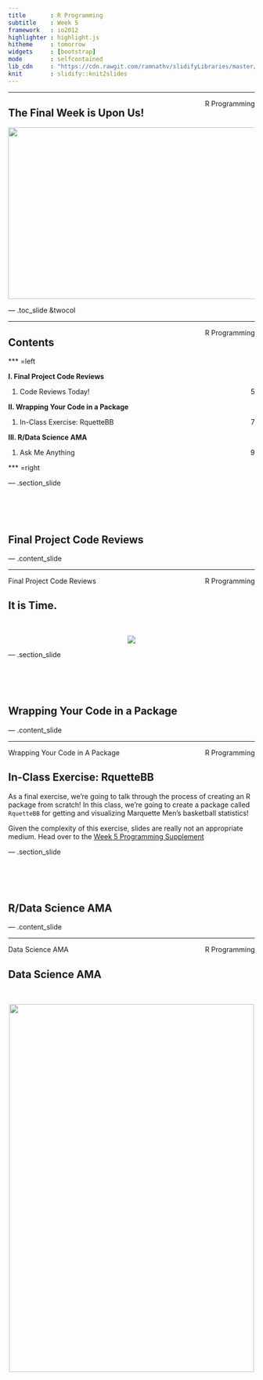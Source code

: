 ```yaml
---
title       : R Programming
subtitle    : Week 5
framework   : io2012
highlighter : highlight.js
hitheme     : tomorrow
widgets     : [bootstrap]
mode        : selfcontained
lib_cdn     : "https://cdn.rawgit.com/ramnathv/slidifyLibraries/master/inst/libraries"
knit        : slidify::knit2slides
---
```


<!--Define background image for title slide-->
<style>
.title-slide {
  background-image:url("assets/img/kermit.png");
  background-size: cover;
}
</style>

<footer>
  <hr></hr>
  <span style="float:right">R Programming</span>
</footer>

<h2>The Final Week is Upon Us!</h2>

<center><img src="assets/img/almost-done.jpg" height=350px width = 650px></center>

--- .toc_slide &twocol

<footer>
  <hr></hr>
  <span style="float:right">R Programming</span>
</footer>

<h2>Contents</h2>

*** =left

<b class="toc_header"> I. Final Project Code Reviews</b>
<ol class="toc" type="none">
    <li> Code Reviews Today! <span style="float:right"> 5 </span></li>
</ol>

<b class="toc_header"> II. Wrapping Your Code in a Package </b>
<ol class = "toc" type="none">
    <li> In-Class Exercise: RquetteBB<span style="float:right"> 7 </span></li>
</ol>

<b class="toc_header"> III. R/Data Science AMA </b>
<ol class = "toc" type="none">
    <li> Ask Me Anything <span style="float:right"> 9 </span></li>
</ol>

*** =right

--- .section_slide

</br></br></br>
<h2>Final Project Code Reviews</h2>

--- .content_slide

<footer>
  <hr>
    Final Project Code Reviews<span style="float:right">R Programming</span>
</footer>

<h2>It is Time.</h2>

<br>

<center><img src="assets/img/rafiki.jpg"></center>

--- .section_slide

</br></br></br>
<h2>Wrapping Your Code in a Package</h2>

--- .content_slide

<footer>
  <hr>
    Wrapping Your Code in A Package<span style="float:right">R Programming</span>
</footer>

<h2>In-Class Exercise: RquetteBB</h2>

As a final exercise, we're going to talk through the process of creating an R package from scratch! In this class, we're going to create a package called `RquetteBB` for getting and visualizing Marquette Men's basketball statistics!

Given the complexity of this exercise, slides are really not an appropriate medium. Head over to the [Week 5 Programming Supplement](https://jameslamb.github.io/teaching/mu_rprog/code/Week5_Supplement.html)

--- .section_slide

</br></br></br>
<h2>R/Data Science AMA</h2>

--- .content_slide

<footer>
  <hr>
    Data Science AMA<span style="float:right">R Programming</span>
</footer>

<h2>Data Science AMA</h2>

<br>

<center><img src="assets/img/ama.jpg" width = 500px height=750px></center>
